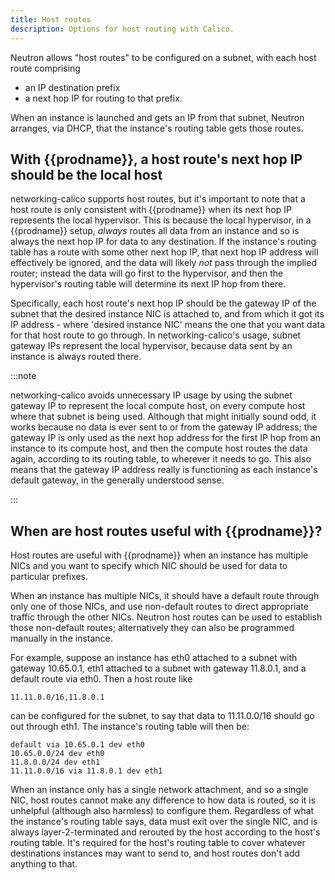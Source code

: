 ```yaml
---
title: Host routes
description: Options for host routing with Calico.
---
```


Neutron allows "host routes" to be configured on a subnet, with each host route
comprising

- an IP destination prefix
- a next hop IP for routing to that prefix.

When an instance is launched and gets an IP from that subnet, Neutron arranges,
via DHCP, that the instance's routing table gets those routes.

## With {{prodname}}, a host route's next hop IP should be the local host

networking-calico supports host routes, but it's important to note that a host
route is only consistent with {{prodname}} when its next hop IP represents the local
hypervisor. This is because the local hypervisor, in a {{prodname}} setup, _always_
routes all data from an instance and so is always the next hop IP for data to
any destination. If the instance's routing table has a route with some other
next hop IP, that next hop IP address will effectively be ignored, and the data
will likely _not_ pass through the implied router; instead the data will go
first to the hypervisor, and then the hypervisor's routing table will determine
its next IP hop from there.

Specifically, each host route's next hop IP should be the gateway IP of the
subnet that the desired instance NIC is attached to, and from which it got its
IP address - where 'desired instance NIC' means the one that you want data for
that host route to go through. In networking-calico's usage, subnet gateway
IPs represent the local hypervisor, because data sent by an instance is always
routed there.

:::note

networking-calico avoids unnecessary IP usage by using the subnet
gateway IP to represent the local compute host, on every compute host where
that subnet is being used. Although that might initially sound odd, it works
because no data is ever sent to or from the gateway IP address; the gateway
IP is only used as the next hop address for the first IP hop from an instance
to its compute host, and then the compute host routes the data again,
according to its routing table, to wherever it needs to go. This also means
that the gateway IP address really is functioning as each instance's default
gateway, in the generally understood sense.

:::

## When are host routes useful with {{prodname}}?

Host routes are useful with {{prodname}} when an instance has multiple NICs and you
want to specify which NIC should be used for data to particular prefixes.

When an instance has multiple NICs, it should have a default route through only
one of those NICs, and use non-default routes to direct appropriate traffic
through the other NICs. Neutron host routes can be used to establish those
non-default routes; alternatively they can also be programmed manually in the
instance.

For example, suppose an instance has eth0 attached to a subnet with gateway
10.65.0.1, eth1 attached to a subnet with gateway 11.8.0.1, and a default route
via eth0. Then a host route like

```bash-plain-text
11.11.0.0/16,11.8.0.1
```

can be configured for the subnet, to say that data to 11.11.0.0/16 should go
out through eth1. The instance's routing table will then be:

```bash-plain-text
default via 10.65.0.1 dev eth0
10.65.0.0/24 dev eth0
11.8.0.0/24 dev eth1
11.11.0.0/16 via 11.8.0.1 dev eth1
```

When an instance only has a single network attachment, and so a single NIC,
host routes cannot make any difference to how data is routed, so it is
unhelpful (although also harmless) to configure them. Regardless of what the
instance's routing table says, data must exit over the single NIC, and is
always layer-2-terminated and rerouted by the host according to the host's
routing table. It's required for the host's routing table to cover whatever
destinations instances may want to send to, and host routes don't add anything
to that.
